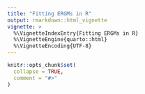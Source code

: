 ```yaml
---
title: "Fitting ERGMs in R"
output: rmarkdown::html_vignette
vignette: >
  %\VignetteIndexEntry{Fitting ERGMs in R}
  %\VignetteEngine{quarto::html}
  %\VignetteEncoding{UTF-8}
---
```


```r
knitr::opts_chunk$set(
  collapse = TRUE,
  comment = "#>"
)
```


